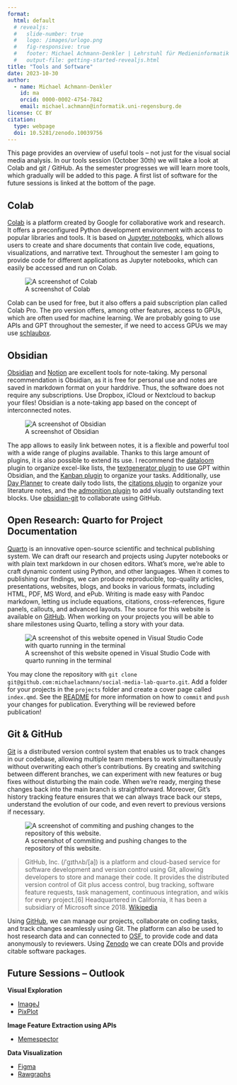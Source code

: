 ```yaml
---
format: 
  html: default
  # revealjs: 
  #   slide-number: true
  #   logo: /images/urlogo.png
  #   fig-responsive: true
  #   footer: Michael Achmann-Denkler | Lehrstuhl für Medieninformatik | Universität Regensburg | WiSe 2023 / 24
  #   output-file: getting-started-revealjs.html
title: "Tools and Software"
date: 2023-10-30
author:
  - name: Michael Achmann-Denkler
    id: ma
    orcid: 0000-0002-4754-7842
    email: michael.achmann@informatik.uni-regensburg.de
license: CC BY
citation:
  type: webpage
  doi: 10.5281/zenodo.10039756
---
```


This page provides an overview of useful tools -- not just for the visual social media analysis. In our tools session (October 30th) we will take a look at Colab and git / GitHub. As the semester progresses we will learn more tools, which gradually will be added to this page. A first list of software for the future sessions is linked at the bottom of the page. 

## Colab 

[Colab](https://colab.research.google.com/?utm_source=scs-index) is a platform created by Google for collaborative work and research. It offers a preconfigured Python development environment with access to popular libraries and tools. It is based on [Jupyter notebooks](https://jupyter.org/), which allows users to create and share documents that contain live code, equations, visualizations, and narrative text. Throughout the semester I am going to provide code for different applications as Jupyter notebooks, which can easily be accessed and run on Colab.

![A screenshot of Colab](/images/colab.png)

Colab can be used for free, but it also offers a paid subscription plan called Colab Pro. The pro version offers, among other features, access to GPUs, which are often used for machine learning. We are probably going to use APIs and GPT throughout the semester, if we need to access GPUs we may use [schlaubox](https://schlaubox.de/).

## Obsidian
[Obsidian](https://obsidian.md/) and [Notion](https://www.notion.so/) are excellent tools for note-taking. My personal recommendation is Obsidian, as it is free for personal use and notes are saved in markdown format on your harddrive. Thus, the software does not require any subscriptions. Use Dropbox, iCloud or Nextcloud to backup your files! Obsidian is a note-taking app based on the concept of interconnected notes.

![A screenshot of Obsidian](/images/obsidian.png)

 The app allows to easily link between notes, it is a flexible and powerful tool with a wide range of plugins available. Thanks to this large amount of plugins, it is also possible to extend its use. I recommend the [dataloom](https://github.com/trey-wallis/obsidian-dataloom) plugin to organize excel-like lists, the [textgenerator plugin](https://github.com/nhaouari/obsidian-textgenerator-plugin) to use GPT within Obsidian, and the [Kanban plugin](https://github.com/mgmeyers/obsidian-kanban) to organize your tasks. Additionally, use [Day Planner](https://github.com/ivan-lednev/obsidian-day-planner) to create daily todo lists, the [citations plugin](https://github.com/hans/obsidian-citation-plugin) to organize your literature notes, and the [admonition plugin](https://github.com/javalent/admonitions) to add visually outstanding text blocks. Use [obsidian-git](https://github.com/denolehov/obsidian-git) to collaborate using GitHub. 


## Open Research: Quarto for Project Documentation
[Quarto](https://quarto.org/) is an innovative open-source scientific and technical publishing system. We can draft our research and projects using Jupyter notebooks or with plain text markdown in our chosen editors. What's more, we're able to craft dynamic content using Python, and other languages. When it comes to publishing our findings, we can produce reproducible, top-quality articles, presentations, websites, blogs, and books in various formats, including HTML, PDF, MS Word, and ePub. Writing is made easy with Pandoc markdown, letting us include equations, citations, cross-references, figure panels, callouts, and advanced layouts. The source for this website is available on [GitHub](https://github.com/michaelachmann/social-media-lab-quarto). When working on your projects you will be able to share milestones using Quarto, telling a story with your data. 

![A screenshot of this website opened in Visual Studio Code with quarto running in the terminal](/images/quarto.png)

You may clone the repository with `git clone git@github.com:michaelachmann/social-media-lab-quarto.git`. Add a folder for your projects in the `projects` folder and create a cover page called `index.qmd`. See the [README](https://github.com/michaelachmann/social-media-lab-quarto/blob/main/README.md) for more information on how to `commit` and `push` your changes for publication. Everything will be reviewed before publication!


## Git & GitHub

[Git](https://git-scm.com/) is a distributed version control system that enables us to track changes in our codebase, allowing multiple team members to work simultaneously without overwriting each other's contributions. By creating and switching between different branches, we can experiment with new features or bug fixes without disturbing the main code. When we're ready, merging these changes back into the main branch is straightforward. Moreover, Git's history tracking feature ensures that we can always trace back our steps, understand the evolution of our code, and even revert to previous versions if necessary. 

![A screenshot of commiting and pushing changes to the repository of this website.](/images/git.png)

> GitHub, Inc. (/ˈɡɪthʌb/[a]) is a platform and cloud-based service for software development and version control using Git, allowing developers to store and manage their code. It provides the distributed version control of Git plus access control, bug tracking, software feature requests, task management, continuous integration, and wikis for every project.[6] Headquartered in California, it has been a subsidiary of Microsoft since 2018. [Wikipedia](https://en.wikipedia.org/wiki/GitHub)

Using [GitHub](https://github.com/), we can manage our projects, collaborate on coding tasks, and track changes seamlessly using Git. The platform can also be used to host research data and can connected to [OSF](https://osf.io/), to provide code and data anonymously to reviewers. Using [Zenodo](https://zenodo.org/) we can create DOIs and provide citable software packages. 


## Future Sessions -- Outlook
**Visual Exploration**

* [ImageJ](https://imagej.nih.gov/ij/download.html)
* [PixPlot](https://github.com/YaleDHLab/pix-plot)

**Image Feature Extraction using APIs**

* [Memespector](https://github.com/jason-chao/memespector-gui)

**Data Visualization**

* [Figma](https://www.figma.com/)
* [Rawgraphs](https://www.rawgraphs.io/)

